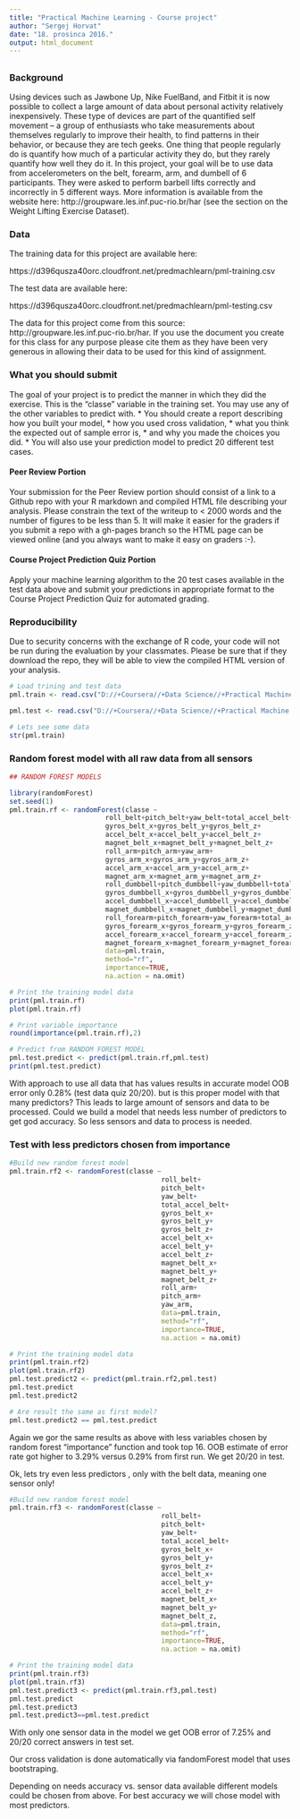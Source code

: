 ```yaml
---
title: "Practical Machine Learning - Course project"
author: "Sergej Horvat"
date: "18. prosinca 2016."
output: html_document
---
```


## 

### Background
Using devices such as Jawbone Up, Nike FuelBand, and Fitbit it is now possible to collect a large amount of data about personal activity relatively inexpensively. These type of devices are part of the quantified self movement – a group of enthusiasts who take measurements about themselves regularly to improve their health, to find patterns in their behavior, or because they are tech geeks. One thing that people regularly do is quantify how much of a particular activity they do, but they rarely quantify how well they do it. In this project, your goal will be to use data from accelerometers on the belt, forearm, arm, and dumbell of 6 participants. They were asked to perform barbell lifts correctly and incorrectly in 5 different ways. More information is available from the website here: http://groupware.les.inf.puc-rio.br/har (see the section on the Weight Lifting Exercise Dataset).


### Data
The training data for this project are available here:

https://d396qusza40orc.cloudfront.net/predmachlearn/pml-training.csv

The test data are available here:

https://d396qusza40orc.cloudfront.net/predmachlearn/pml-testing.csv

The data for this project come from this source: http://groupware.les.inf.puc-rio.br/har. If you use the document you create for this class for any purpose please cite them as they have been very generous in allowing their data to be used for this kind of assignment. 


### What you should submit

The goal of your project is to predict the manner in which they did the exercise. This is the "classe" variable in the training set. You may use any of the other variables to predict with. 
* You should create a report describing how you built your model,
* how you used cross validation, 
* what you think the expected out of sample error is, 
* and why you made the choices you did. 
* You will also use your prediction model to predict 20 different test cases.

#### Peer Review Portion
Your submission for the Peer Review portion should consist of a link to a Github repo with your R markdown and compiled HTML file describing your analysis. Please constrain the text of the writeup to < 2000 words and the number of figures to be less than 5. It will make it easier for the graders if you submit a repo with a gh-pages branch so the HTML page can be viewed online (and you always want to make it easy on graders :-).


#### Course Project Prediction Quiz Portion
Apply your machine learning algorithm to the 20 test cases available in the test data above and submit your predictions in appropriate format to the Course Project Prediction Quiz for automated grading. 


### Reproducibility
Due to security concerns with the exchange of R code, your code will not be run during the evaluation by your classmates. Please be sure that if they download the repo, they will be able to view the compiled HTML version of your analysis. 

```r
# Load trining and test data
pml.train <- read.csv("D://+Coursera//+Data Science//+Practical Machine Learning//Week 4//pml-training.csv")

pml.test <- read.csv("D://+Coursera//+Data Science//+Practical Machine Learning//Week 4//pml-testing.csv")

# Lets see some data
str(pml.train)
```


### Random forest model with all raw data from all sensors
```r
## RANDOM FOREST MODELS

library(randomForest)
set.seed(1)
pml.train.rf <- randomForest(classe ~ 
                        roll_belt+pitch_belt+yaw_belt+total_accel_belt+
                        gyros_belt_x+gyros_belt_y+gyros_belt_z+
                        accel_belt_x+accel_belt_y+accel_belt_z+
                        magnet_belt_x+magnet_belt_y+magnet_belt_z+
                        roll_arm+pitch_arm+yaw_arm+
                        gyros_arm_x+gyros_arm_y+gyros_arm_z+
                        accel_arm_x+accel_arm_y+accel_arm_z+
                        magnet_arm_x+magnet_arm_y+magnet_arm_z+
                        roll_dumbbell+pitch_dumbbell+yaw_dumbbell+total_accel_dumbbell+
                        gyros_dumbbell_x+gyros_dumbbell_y+gyros_dumbbell_z+
                        accel_dumbbell_x+accel_dumbbell_y+accel_dumbbell_z+
                        magnet_dumbbell_x+magnet_dumbbell_y+magnet_dumbbell_z+
                        roll_forearm+pitch_forearm+yaw_forearm+total_accel_forearm+
                        gyros_forearm_x+gyros_forearm_y+gyros_forearm_z+
                        accel_forearm_x+accel_forearm_y+accel_forearm_z+
                        magnet_forearm_x+magnet_forearm_y+magnet_forearm_z,
                        data=pml.train, 
                        method="rf",
                        importance=TRUE,
                        na.action = na.omit)

# Print the training model data
print(pml.train.rf)
plot(pml.train.rf)

# Print variable importance
round(importance(pml.train.rf),2)

# Predict from RANDOM FOREST MODEL
pml.test.predict <- predict(pml.train.rf,pml.test)
print(pml.test.predict)
```
With approach to use all data that has values results in accurate model OOB error only 0.28% (test data quiz 20/20). but is this proper model with that many predictors? This leads to large amount of sensors and data to be processed. 
Could we build a model  that needs less number of predictors to get god accuracy. So less sensors and data to process is needed.


### Test with less predictors chosen from importance
```r
#Build new random forest model
pml.train.rf2 <- randomForest(classe ~ 
                                      roll_belt+
                                      pitch_belt+
                                      yaw_belt+
                                      total_accel_belt+
                                      gyros_belt_x+
                                      gyros_belt_y+
                                      gyros_belt_z+
                                      accel_belt_x+
                                      accel_belt_y+
                                      accel_belt_z+
                                      magnet_belt_x+
                                      magnet_belt_y+
                                      magnet_belt_z+
                                      roll_arm+
                                      pitch_arm+
                                      yaw_arm,
                                      data=pml.train, 
                                      method="rf",
                                      importance=TRUE,
                                      na.action = na.omit)

# Print the training model data
print(pml.train.rf2)
plot(pml.train.rf2)
pml.test.predict2 <- predict(pml.train.rf2,pml.test)
pml.test.predict
pml.test.predict2

# Are result the same as first model?
pml.test.predict2 == pml.test.predict


```
Again we gor the same results as above with less variables chosen by random forest "importance" function and took top 16. OOB estimate of  error rate got higher to 3.29% versus 0.29% from first run.
We get 20/20 in test.

Ok, lets try even less predictors , only with the belt data, meaning one sensor only!
```r
#Build new random forest model
pml.train.rf3 <- randomForest(classe ~ 
                                      roll_belt+
                                      pitch_belt+
                                      yaw_belt+
                                      total_accel_belt+
                                      gyros_belt_x+
                                      gyros_belt_y+
                                      gyros_belt_z+
                                      accel_belt_x+
                                      accel_belt_y+
                                      accel_belt_z+
                                      magnet_belt_x+
                                      magnet_belt_y+
                                      magnet_belt_z,
                                      data=pml.train, 
                                      method="rf",
                                      importance=TRUE,
                                      na.action = na.omit)

# Print the training model data
print(pml.train.rf3)
plot(pml.train.rf3)
pml.test.predict3 <- predict(pml.train.rf3,pml.test)
pml.test.predict
pml.test.predict3
pml.test.predict3==pml.test.predict
```
With only one sensor data in the model we get OOB error of 7.25% and
20/20 correct answers in test set.

Our cross validation is done automatically via fandomForest model that uses bootstraping.

Depending on needs accuracy vs. sensor data available different models could be chosen from above. For best accuracy we will chose model with most predictors.



